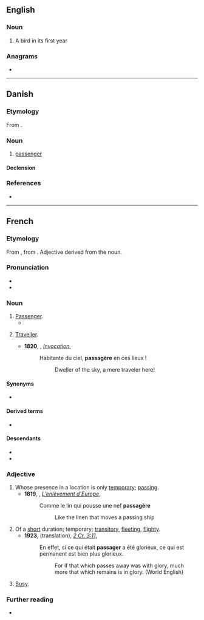 ==English==

===Noun===
{{en-noun}}

# {{lb|en|falconry}} A bird in its first year

===Anagrams===
* {{anagrams|en|a=aaegprss|Passarge|grass pea|grass-pea|grasspea}}

----

==Danish==

===Etymology===
From {{bor|da|fr|passager}}.

===Noun===
{{da-noun|en|er}}

# [[passenger]]

====Declension====
{{da-noun-infl|en|er}}

===References===
* {{R:Den Danske Ordbog}}

----

==French==

===Etymology===
From {{der|fr|frm|passagier}}, from {{m|frm|passage}}. Adjective derived from the noun.

===Pronunciation===
* {{fr-IPA|pâssager|+}}
* {{audio|fr|Fr-passager.ogg|audio}}

===Noun===
{{fr-noun|m|f=passagère}}

# [[passenger|Passenger]].
#* {{RQ:Verne Tour|chapter=22|passage=Il emportait un plein chargement de marchandises et de '''passagers'''.|translation=She carried a full load of merchandises and passengers.}}
# {{lb|fr|archaic}} [[traveller|Traveller]].
#* '''1820''', {{w|Alphonse de Lamartine}}, ''[[s:Invocation|Invocation]]'',
#*: Habitante du ciel, '''passagère''' en ces lieux !
#*:: Dweller of the sky, a mere traveler here!

====Synonyms====
* {{l|fr|pax}}

====Derived terms====
* {{l|fr|passager clandestin}}

====Descendants====
* {{desc|da|passager|bor=1}}
* {{desc|ro|pasager|bor=1}}

===Adjective===
{{fr-adj}}

# Whose presence in a location is only [[temporary]]; [[passing]].
#* '''1819''', {{w|André Chénier}}, ''[[s:L’enlèvement d’Europe|L’enlèvement d’Europe]]'',
#*: Comme le lin qui pousse une nef '''passagère'''
#*:: Like the linen that moves a passing ship
# Of a [[short]] duration; temporary; [[transitory]], [[fleeting]], [[flighty]].
#* '''1923''', {{w|Louis Segond}} (translation), ''[[s:Deuxième épître aux Corinthiens - Crampon|2 Cr. 3:11]]'',
#*: En effet, si ce qui était '''passager''' a été glorieux, ce qui est permanent est bien plus glorieux.
#*:: For if that which passes away was with glory, much more that which remains is in glory. (World English)
# {{lb|fr|informal|of a street or place}} [[busy|Busy]].

===Further reading===
* {{R:TLFi}}